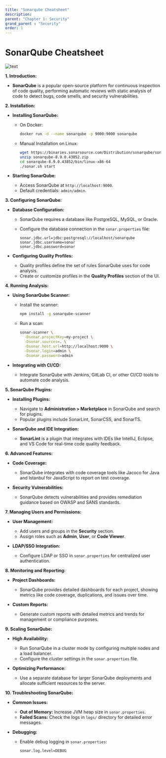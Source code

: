 ```yaml
---
title: "Sonarqube Cheatsheet"
description:
parent: "Chapter 1: Security"
grand_parent : "Security"
order: 1
---
```


# SonarQube Cheatsheet

![text](https://imgur.com/l49w71S.png)

**1. Introduction:**

- **SonarQube** is a popular open-source platform for continuous inspection of code quality, performing automatic reviews with static analysis of code to detect bugs, code smells, and security vulnerabilities.

**2. Installation:**

- **Installing SonarQube:**
  - On Docker:

    ```bash
    docker run -d --name sonarqube -p 9000:9000 sonarqube
    ```

  - Manual Installation on Linux:

    ```bash
    wget https://binaries.sonarsource.com/Distribution/sonarqube/sonarqube-8.9.0.43852.zip
    unzip sonarqube-8.9.0.43852.zip
    cd sonarqube-8.9.0.43852/bin/linux-x86-64
    ./sonar.sh start
    ```

- **Starting SonarQube:**
  - Access SonarQube at `http://localhost:9000`.
  - Default credentials: `admin/admin`.

**3. Configuring SonarQube:**

- **Database Configuration:**
  - SonarQube requires a database like PostgreSQL, MySQL, or Oracle.
  - Configure the database connection in the `sonar.properties` file:

    ```properties
    sonar.jdbc.url=jdbc:postgresql://localhost/sonarqube
    sonar.jdbc.username=sonar
    sonar.jdbc.password=sonar
    ```

- **Configuring Quality Profiles:**
  - Quality profiles define the set of rules SonarQube uses for code analysis.
  - Create or customize profiles in the **Quality Profiles** section of the UI.

**4. Running Analysis:**

- **Using SonarQube Scanner:**
  - Install the scanner:

    ```bash
    npm install -g sonarqube-scanner
    ```

  - Run a scan:

    ```bash
    sonar-scanner \
      -Dsonar.projectKey=my-project \
      -Dsonar.sources=. \
      -Dsonar.host.url=http://localhost:9000 \
      -Dsonar.login=admin \
      -Dsonar.password=admin
    ```

- **Integrating with CI/CD:**
  - Integrate SonarQube with Jenkins, GitLab CI, or other CI/CD tools to automate code analysis.

**5. SonarQube Plugins:**

- **Installing Plugins:**
  - Navigate to **Administration > Marketplace** in SonarQube and search for plugins.
  - Popular plugins include SonarLint, SonarCSS, and SonarTS.

- **SonarQube and IDE Integration:**
  - **SonarLint** is a plugin that integrates with IDEs like IntelliJ, Eclipse, and VS Code for real-time code quality feedback.

**6. Advanced Features:**

- **Code Coverage:**
  - SonarQube integrates with code coverage tools like Jacoco for Java and Istanbul for JavaScript to report on test coverage.

- **Security Vulnerabilities:**
  - SonarQube detects vulnerabilities and provides remediation guidance based on OWASP and SANS standards.

**7. Managing Users and Permissions:**

- **User Management:**
  - Add users and groups in the **Security** section.
  - Assign roles such as **Admin**, **User**, or **Code Viewer**.

- **LDAP/SSO Integration:**
  - Configure LDAP or SSO in `sonar.properties` for centralized user authentication.

**8. Monitoring and Reporting:**

- **Project Dashboards:**
  - SonarQube provides detailed dashboards for each project, showing metrics like code coverage, duplications, and issues over time.

- **Custom Reports:**
  - Generate custom reports with detailed metrics and trends for management or compliance purposes.

**9. Scaling SonarQube:**

- **High Availability:**
  - Run SonarQube in a cluster mode by configuring multiple nodes and a load balancer.
  - Configure the cluster settings in the `sonar.properties` file.

- **Optimizing Performance:**
  - Use a separate database for larger SonarQube deployments and allocate sufficient resources to the server.

**10. Troubleshooting SonarQube:**

- **Common Issues:**
  - **Out of Memory:** Increase JVM heap size in `sonar.properties`.
  - **Failed Scans:** Check the logs in `logs/` directory for detailed error messages.

- **Debugging:**
  - Enable debug logging in `sonar.properties`:

    ```properties
    sonar.log.level=DEBUG
    ```